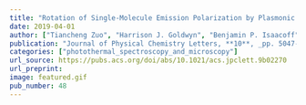 ```yaml
---
title: "Rotation of Single-Molecule Emission Polarization by Plasmonic Nanorods"
date: 2019-04-01
author: ["Tiancheng Zuo", "Harrison J. Goldwyn", "Benjamin P. Isaacoff", "David J. Masiello", "Julie S. Biteen"]
publication: "Journal of Physical Chemistry Letters, **10**, _pp. 5047-5054_ (2019)."
categories: ["photothermal_spectroscopy_and_microscopy"]
url_source: https://pubs.acs.org/doi/abs/10.1021/acs.jpclett.9b02270
url_preprint: 
image: featured.gif
pub_number: 48
---
```

